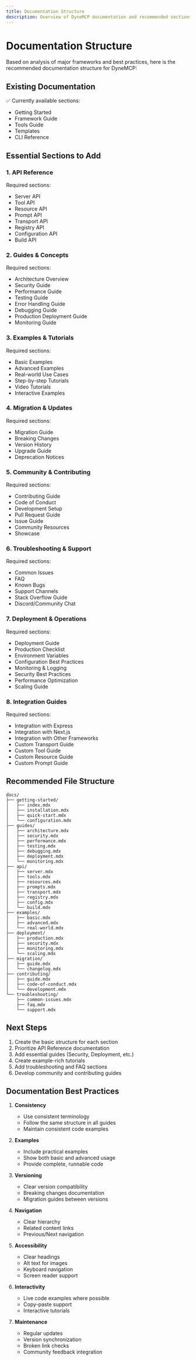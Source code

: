 ```yaml
---
title: Documentation Structure
description: Overview of DyneMCP documentation and recommended sections
---
```


# Documentation Structure

Based on analysis of major frameworks and best practices, here is the recommended documentation structure for DyneMCP:

## Existing Documentation

✅ Currently available sections:

- Getting Started
- Framework Guide
- Tools Guide
- Templates
- CLI Reference

## Essential Sections to Add

### 1. API Reference

Required sections:

- Server API
- Tool API
- Resource API
- Prompt API
- Transport API
- Registry API
- Configuration API
- Build API

### 2. Guides & Concepts

Required sections:

- Architecture Overview
- Security Guide
- Performance Guide
- Testing Guide
- Error Handling Guide
- Debugging Guide
- Production Deployment Guide
- Monitoring Guide

### 3. Examples & Tutorials

Required sections:

- Basic Examples
- Advanced Examples
- Real-world Use Cases
- Step-by-step Tutorials
- Video Tutorials
- Interactive Examples

### 4. Migration & Updates

Required sections:

- Migration Guide
- Breaking Changes
- Version History
- Upgrade Guide
- Deprecation Notices

### 5. Community & Contributing

Required sections:

- Contributing Guide
- Code of Conduct
- Development Setup
- Pull Request Guide
- Issue Guide
- Community Resources
- Showcase

### 6. Troubleshooting & Support

Required sections:

- Common Issues
- FAQ
- Known Bugs
- Support Channels
- Stack Overflow Guide
- Discord/Community Chat

### 7. Deployment & Operations

Required sections:

- Deployment Guide
- Production Checklist
- Environment Variables
- Configuration Best Practices
- Monitoring & Logging
- Security Best Practices
- Performance Optimization
- Scaling Guide

### 8. Integration Guides

Required sections:

- Integration with Express
- Integration with Next.js
- Integration with Other Frameworks
- Custom Transport Guide
- Custom Tool Guide
- Custom Resource Guide
- Custom Prompt Guide

## Recommended File Structure

```
docs/
├── getting-started/
│   ├── index.mdx
│   ├── installation.mdx
│   ├── quick-start.mdx
│   └── configuration.mdx
├── guides/
│   ├── architecture.mdx
│   ├── security.mdx
│   ├── performance.mdx
│   ├── testing.mdx
│   ├── debugging.mdx
│   ├── deployment.mdx
│   └── monitoring.mdx
├── api/
│   ├── server.mdx
│   ├── tools.mdx
│   ├── resources.mdx
│   ├── prompts.mdx
│   ├── transport.mdx
│   ├── registry.mdx
│   ├── config.mdx
│   └── build.mdx
├── examples/
│   ├── basic.mdx
│   ├── advanced.mdx
│   └── real-world.mdx
├── deployment/
│   ├── production.mdx
│   ├── security.mdx
│   ├── monitoring.mdx
│   └── scaling.mdx
├── migration/
│   ├── guide.mdx
│   └── changelog.mdx
├── contributing/
│   ├── guide.mdx
│   ├── code-of-conduct.mdx
│   └── development.mdx
└── troubleshooting/
    ├── common-issues.mdx
    ├── faq.mdx
    └── support.mdx
```

## Next Steps

1. Create the basic structure for each section
2. Prioritize API Reference documentation
3. Add essential guides (Security, Deployment, etc.)
4. Create example-rich tutorials
5. Add troubleshooting and FAQ sections
6. Develop community and contributing guides

## Documentation Best Practices

1. **Consistency**

   - Use consistent terminology
   - Follow the same structure in all guides
   - Maintain consistent code examples

2. **Examples**

   - Include practical examples
   - Show both basic and advanced usage
   - Provide complete, runnable code

3. **Versioning**

   - Clear version compatibility
   - Breaking changes documentation
   - Migration guides between versions

4. **Navigation**

   - Clear hierarchy
   - Related content links
   - Previous/Next navigation

5. **Accessibility**

   - Clear headings
   - Alt text for images
   - Keyboard navigation
   - Screen reader support

6. **Interactivity**

   - Live code examples where possible
   - Copy-paste support
   - Interactive tutorials

7. **Maintenance**
   - Regular updates
   - Version synchronization
   - Broken link checks
   - Community feedback integration
